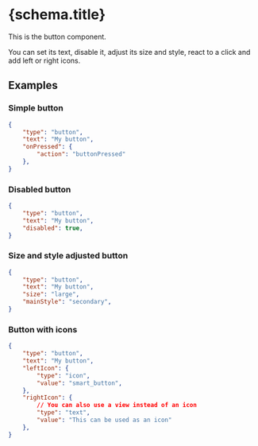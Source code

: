 
# {schema.title}

This is the button component.

You can set its text, disable it, adjust its size and style, react to a click and add left or right icons.

## Examples

### Simple button

```json
{
    "type": "button",
    "text": "My button",
    "onPressed": {
        "action": "buttonPressed"
    },
}
```

### Disabled button

```json
{
    "type": "button",
    "text": "My button",
    "disabled": true,
}
```

### Size and style adjusted button

```json
{
    "type": "button",
    "text": "My button",
    "size": "large",
    "mainStyle": "secondary",
}
```

### Button with icons

```json
{
    "type": "button",
    "text": "My button",
    "leftIcon": {
        "type": "icon",
        "value": "smart_button",
    },
    "rightIcon": {
        // You can also use a view instead of an icon
        "type": "text",
        "value": "This can be used as an icon"
    },
}
```

<PropertyTable schema={schema}/>
